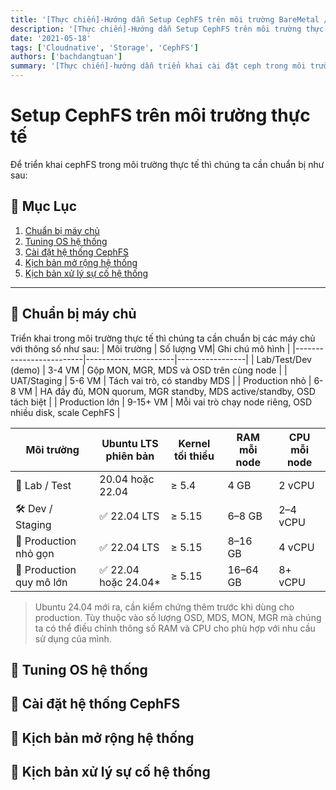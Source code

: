 ```yaml
---
title: '[Thực chiến]-Hướng dẫn Setup CephFS trên môi trường BareMetal / VM thực tế'
description: '[Thực chiến]-Hướng dẫn Setup CephFS trên môi trường thực tế'
date: '2021-05-18'
tags: ['Cloudnative', 'Storage', 'CephFS']
authors: ['bachdangtuan']
summary: '[Thực chiến]-hướng dẫn triển khai cài đặt ceph trong môi trường thực tế mang ra chạy production ngon lành'
---
```


# Setup CephFS trên môi trường thực tế
Để triển khai cephFS trong môi trường thực tế thì chúng ta cần chuẩn bị như sau:
## 📑 Mục Lục
1. [Chuẩn bị máy chủ](#chuan-bi-may-chu)
2. [Tuning OS hệ thống](#tuning-os-he-thong)
3. [Cài đặt hệ thống CephFS](#cai-dat-ceph)
4. [Kịch bản mở rộng hệ thống](#mo-rong-he-thong)
4. [Kịch bản xử lý sự cố hệ thống](#xu-ly-su-co)
---


<h2 id="chuan-bi-may-chu">🧰 Chuẩn bị máy chủ</h2>
Triển khai trong môi trường thực tế thì chúng ta cần chuẩn bị các máy chủ với thông số như sau:
| Môi trường   | Số lượng VM| Ghi chú mô hình |
|-------------------------|----------------------|-----------------|
| Lab/Test/Dev (demo)      | 3-4 VM               | Gộp MON, MGR, MDS và OSD trên cùng node |
| UAT/Staging          | 5-6 VM            | Tách vai trò, có standby MDS |
| Production nhỏ     | 6-8 VM           | HA đầy đủ, MON quorum, MGR standby, MDS active/standby, OSD tách biệt |
| Production lớn | 9-15+ VM             | Mỗi vai trò chạy node riêng, OSD nhiều disk, scale CephFS |


|Môi trường    | Ubuntu LTS phiên bản | Kernel tối thiểu | RAM mỗi node | CPU mỗi node |
|-------------------------|----------------------|------------------|--------------|---------------|
| 🧪 Lab / Test            | 20.04 hoặc 22.04     | ≥ 5.4            | 4 GB         | 2 vCPU        |
| 🛠️ Dev / Staging         | ✅ 22.04 LTS          | ≥ 5.15           | 6–8 GB       | 2–4 vCPU      |
| 🚀 Production nhỏ gọn     | ✅ 22.04 LTS          | ≥ 5.15           | 8–16 GB      | 4 vCPU        |
| 🏢 Production quy mô lớn | ✅ 22.04 hoặc 24.04*   | ≥ 5.15           | 16–64 GB     | 8+ vCPU       |

> Ubuntu 24.04 mới ra, cần kiểm chứng thêm trước khi dùng cho production.
> Tùy thuộc vào số lượng OSD, MDS, MON, MGR mà chúng ta có thể điều chỉnh thông số RAM và CPU cho phù hợp với nhu cầu sử dụng của mình.

<h2 id="tuning-os-he-thong">🧰 Tuning OS hệ thống</h2>

<h2 id="cai-dat-ceph">🧰 Cài đặt hệ thống CephFS</h2>

<h2 id="mo-rong-he-thong">🧰 Kịch bản mở rộng hệ thống</h2>

<h2 id="xu-ly-su-co">🧰 Kịch bản xử lý sự cố hệ thống</h2>